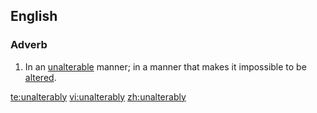 ==English==
===Adverb===
{{en-adv}}
# In an [[unalterable]] manner; in a manner that makes it impossible to be [[alter#Verb|alter]]ed.

[[te:unalterably]]
[[vi:unalterably]]
[[zh:unalterably]]